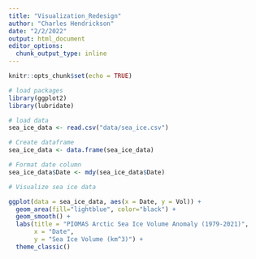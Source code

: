 ```yaml
---
title: "Visualization_Redesign"
author: "Charles Hendrickson"
date: "2/2/2022"
output: html_document
editor_options: 
  chunk_output_type: inline
---
```


```r
knitr::opts_chunk$set(echo = TRUE)
```

```r
# load packages
library(ggplot2)
library(lubridate)
```

```r
# load data 
sea_ice_data <- read.csv("data/sea_ice.csv")

# Create dataframe
sea_ice_data <- data.frame(sea_ice_data)

# Format date column
sea_ice_data$Date <- mdy(sea_ice_data$Date)
```

```r
# Visualize sea ice data 

ggplot(data = sea_ice_data, aes(x = Date, y = Vol)) +
  geom_area(fill="lightblue", color="black") +
  geom_smooth() +
  labs(title = "PIOMAS Arctic Sea Ice Volume Anomaly (1979-2021)",
       x = "Date",
       y = "Sea Ice Volume (km^3)") +
  theme_classic()

```

















































